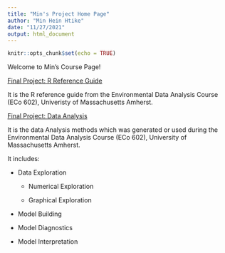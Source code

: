 ```yaml
---
title: "Min's Project Home Page"
author: "Min Hein Htike"
date: "11/27/2021"
output: html_document
---
```


```r
knitr::opts_chunk$set(echo = TRUE)
```

Welcome to Min's Course Page!


[Final Project: R Reference Guide](final_R_reference.html)

It is the R reference guide from the Environmental Data Analysis Course (ECo 602), Univeristy of Massachusetts Amherst. 

[Final Project: Data Analysis](final_R_data_analysis.html)

It is the data Analysis methods which was generated or used during the Environmental Data Analysis Course (ECo 602), University of Massachusetts Amherst.

It includes:

* Data Exploration

    * Numerical Exploration
    
    * Graphical Exploration
    
* Model Building

* Model Diagnostics

* Model Interpretation
